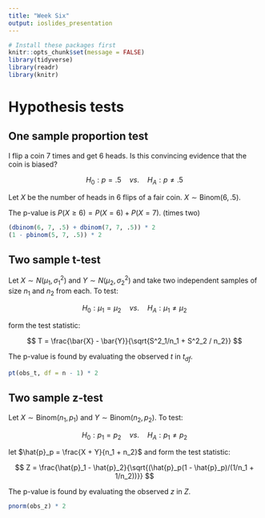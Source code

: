 ```yaml
---
title: "Week Six"
output: ioslides_presentation
---
```


```r
# Install these packages first
knitr::opts_chunk$set(message = FALSE)
library(tidyverse)
library(readr)
library(knitr)
```


# Hypothesis tests

## One sample proportion test {.build}

I flip a coin 7 times and get 6 heads. Is this convincing evidence that the coin
is biased?

$$
H_0: p = .5 \quad vs. \quad H_A: p \ne .5
$$

Let $X$ be the number of heads in 6 flips of a fair coin. $X \sim \textrm{Binom}(6, .5)$.

The p-value is $P(X \ge 6) = P(X = 6) + P(X = 7)$. (times two)

```r
(dbinom(6, 7, .5) + dbinom(7, 7, .5)) * 2
(1 - pbinom(5, 7, .5)) * 2
```


## Two sample t-test {.build}

Let $X \sim N(\mu_1, \sigma^2_1)$ and $Y \sim N(\mu_2, \sigma^2_2)$ and take two independent samples of size $n_1$ and $n_2$ from each. To test:

$$
H_0: \mu_1 = \mu_2 \quad vs. \quad H_A: \mu_1 \ne \mu_2
$$

form the test statistic:

$$
T = \frac{\bar{X} - \bar{Y}}{\sqrt{S^2_1/n_1 + S^2_2 / n_2}}
$$

The p-value is found by evaluating the observed $t$ in $t_{df}$.

```r
pt(obs_t, df = n - 1) * 2
```


## Two sample z-test {.build}

Let $X \sim \textrm{Binom}(n_1, p_1)$ and $Y \sim \textrm{Binom}(n_2, p_2)$. To test:

$$
H_0: p_1 = p_2 \quad vs. \quad H_A: p_1 \ne p_2
$$

let $\hat{p}_p = \frac{X + Y}{n_1 + n_2}$ and form the test statistic:

$$
Z = \frac{\hat{p}_1 - \hat{p}_2}{\sqrt{(\hat{p}_p(1 - \hat{p}_p)/(1/n_1 + 1/n_2))}}
$$

The p-value is found by evaluating the observed $z$ in $Z$.

```r
pnorm(obs_z) * 2
```
